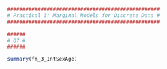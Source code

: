 ```r
##################################################
# Practical 3: Marginal Models for Discrete Data #
##################################################

######
# Q7 #
######

summary(fm_3_IntSexAge)
```

